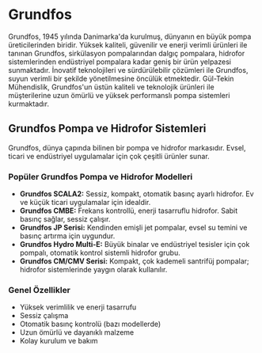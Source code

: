 # Grundfos

Grundfos, 1945 yılında Danimarka'da kurulmuş, dünyanın en büyük pompa üreticilerinden biridir. Yüksek kaliteli, güvenilir ve enerji verimli ürünleri ile tanınan Grundfos, sirkülasyon pompalarından dalgıç pompalara, hidrofor sistemlerinden endüstriyel pompalara kadar geniş bir ürün yelpazesi sunmaktadır. İnovatif teknolojileri ve sürdürülebilir çözümleri ile Grundfos, suyun verimli bir şekilde yönetilmesine öncülük etmektedir. Gül-Tekin Mühendislik, Grundfos'un üstün kaliteli ve teknolojik ürünleri ile müşterilerine uzun ömürlü ve yüksek performanslı pompa sistemleri kurmaktadır.

## Grundfos Pompa ve Hidrofor Sistemleri

Grundfos, dünya çapında bilinen bir pompa ve hidrofor markasıdır. Evsel, ticari ve endüstriyel uygulamalar için çok çeşitli ürünler sunar.

### Popüler Grundfos Pompa ve Hidrofor Modelleri

- **Grundfos SCALA2:** Sessiz, kompakt, otomatik basınç ayarlı hidrofor. Ev ve küçük ticari uygulamalar için idealdir.
- **Grundfos CMBE:** Frekans kontrollü, enerji tasarruflu hidrofor. Sabit basınç sağlar, sessiz çalışır.
- **Grundfos JP Serisi:** Kendinden emişli jet pompalar, evsel su temini ve basınç artırma için uygundur.
- **Grundfos Hydro Multi-E:** Büyük binalar ve endüstriyel tesisler için çok pompalı, otomatik kontrol sistemli hidrofor grubu.
- **Grundfos CM/CMV Serisi:** Kompakt, çok kademeli santrifüj pompalar; hidrofor sistemlerinde yaygın olarak kullanılır.

### Genel Özellikler

- Yüksek verimlilik ve enerji tasarrufu
- Sessiz çalışma
- Otomatik basınç kontrolü (bazı modellerde)
- Uzun ömürlü ve dayanıklı malzeme
- Kolay kurulum ve bakım